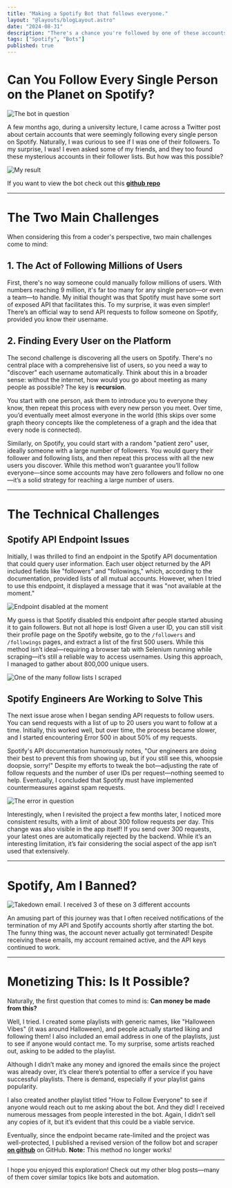 ```yaml
---
title: "Making a Spotify Bot that follows everyone."
layout: "@layouts/blogLayout.astro"
date: "2024-08-31"
description: "There's a chance you're followed by one of these accounts on Spotify."
tags: ["Spotify", "Bots"]
published: true
---
```



# Can You Follow Every Single Person on the Planet on Spotify?

![The bot in question](@assets/blog/spotify-bot/other_profile.png)

A few months ago, during a university lecture, I came across a Twitter post about certain accounts that were seemingly following every single person on Spotify. Naturally, I was curious to see if I was one of their followers. To my surprise, I was! I even asked some of my friends, and they too found these mysterious accounts in their follower lists. But how was this possible?

![My result](@assets/blog/spotify-bot/profile.png)

If you want to view the bot check out this [**github repo**](https://github.com/Dere-Wah/SpotifyFollowers)

---

# The Two Main Challenges

When considering this from a coder's perspective, two main challenges come to mind:

## 1. The Act of Following Millions of Users

First, there's no way someone could manually follow millions of users. With numbers reaching 9 million, it's far too many for any single person—or even a team—to handle. My initial thought was that Spotify must have some sort of exposed API that facilitates this. To my surprise, it was even simpler! There’s an official way to send API requests to follow someone on Spotify, provided you know their username.

## 2. Finding Every User on the Platform

The second challenge is discovering all the users on Spotify. There's no central place with a comprehensive list of users, so you need a way to "discover" each username automatically. Think about this in a broader sense: without the internet, how would you go about meeting as many people as possible? The key is **recursion**. 

You start with one person, ask them to introduce you to everyone they know, then repeat this process with every new person you meet. Over time, you’d eventually meet almost everyone in the world (this skips over some graph theory concepts like the completeness of a graph and the idea that every node is connected).

Similarly, on Spotify, you could start with a random "patient zero" user, ideally someone with a large number of followers. You would query their follower and following lists, and then repeat this process with all the new users you discover. While this method won’t guarantee you’ll follow everyone—since some accounts may have zero followers and follow no one—it’s a solid strategy for reaching a large number of users.

---

# The Technical Challenges

## Spotify API Endpoint Issues

Initially, I was thrilled to find an endpoint in the Spotify API documentation that could query user information. Each user object returned by the API included fields like "followers" and "followings," which, according to the documentation, provided lists of all mutual accounts. However, when I tried to use this endpoint, it displayed a message that it was "not available at the moment." 

![Endpoint disabled at the moment](@assets/blog/spotify-bot/null.png)

My guess is that Spotify disabled this endpoint after people started abusing it to gain followers. But not all hope is lost! Given a user ID, you can still visit their profile page on the Spotify website, go to the `/followers` and `/followings` pages, and extract a list of the first 500 users. While this method isn’t ideal—requiring a browser tab with Selenium running while scraping—it’s still a reliable way to access usernames. Using this approach, I managed to gather about 800,000 unique users.

![One of the many follow lists I scraped](@assets/blog/spotify-bot/scraped.png)

## Spotify Engineers Are Working to Solve This

The next issue arose when I began sending API requests to follow users. You can send requests with a list of up to 20 users you want to follow at a time. Initially, this worked well, but over time, the process became slower, and I started encountering Error 500 in about 50% of my requests. 

Spotify's API documentation humorously notes, "Our engineers are doing their best to prevent this from showing up, but if you still see this, whoopsie doopsie, sorry!" Despite my efforts to tweak the bot—adjusting the rate of follow requests and the number of user IDs per request—nothing seemed to help. Eventually, I concluded that Spotify must have implemented countermeasures against spam requests.

![The error in question](@assets/blog/spotify-bot/error500.png)

Interestingly, when I revisited the project a few months later, I noticed more consistent results, with a limit of about 300 follow requests per day. This change was also visible in the app itself! If you send over 300 requests, your latest ones are automatically rejected by the backend. While it’s an interesting limitation, it’s fair considering the social aspect of the app isn’t used that extensively.

---

# Spotify, Am I Banned?

![Takedown email. I received 3 of these on 3 different accounts](@assets/blog/spotify-bot/takedown.png)

An amusing part of this journey was that I often received notifications of the termination of my API and Spotify accounts shortly after starting the bot. The funny thing was, the account never actually got terminated! Despite receiving these emails, my account remained active, and the API keys continued to work.

---

# Monetizing This: Is It Possible?

Naturally, the first question that comes to mind is: **Can money be made from this?**

Well, I tried. I created some playlists with generic names, like "Halloween Vibes" (it was around Halloween), and people actually started liking and following them! I also included an email address in one of the playlists, just to see if anyone would contact me. To my surprise, some artists reached out, asking to be added to the playlist. 

Although I didn’t make any money and ignored the emails since the project was already over, it’s clear there’s potential to offer a service if you have successful playlists. There is demand, especially if your playlist gains popularity.

I also created another playlist titled "How to Follow Everyone" to see if anyone would reach out to me asking about the bot. And they did! I received numerous messages from people interested in the bot. Again, I didn’t sell any copies of it, but it’s evident that this could be a viable service.

Eventually, since the endpoint became rate-limited and the project was well-protected, I published a revised version of the follow bot and scraper [**on github**](https://github.com/Dere-Wah/SpotifyFollowers) on GitHub. **Note:** This method no longer works!

---

I hope you enjoyed this exploration! Check out my other blog posts—many of them cover similar topics like bots and automation.


